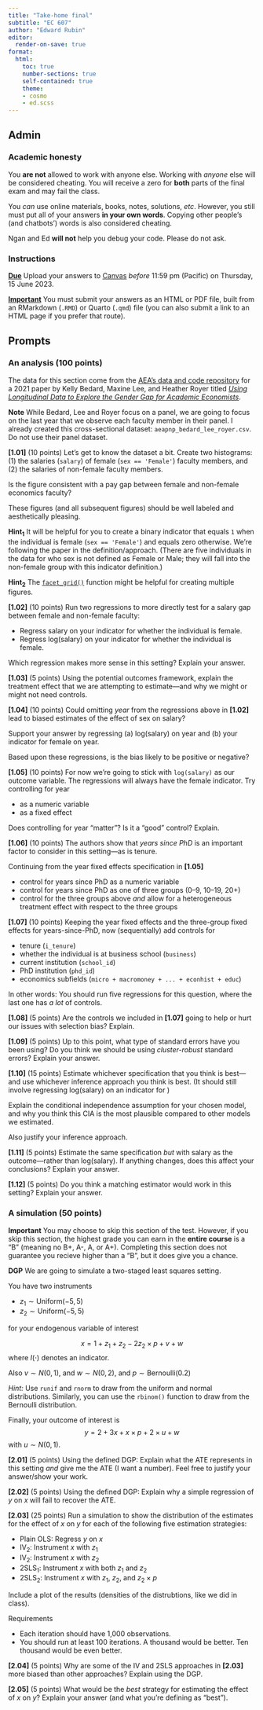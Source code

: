 ```yaml
---
title: "Take-home final"
subtitle: "EC 607"
author: "Edward Rubin"
editor:
  render-on-save: true
format:
  html:
    toc: true
    number-sections: true
    self-contained: true
    theme:
    - cosmo
    - ed.scss
---
```


## Admin

### Academic honesty

You **are not** allowed to work with anyone else. Working with *anyone* else will be considered cheating. You will receive a zero for **both** parts of the final exam and may fail the class.

You *can* use online materials, books, notes, solutions, *etc*. However, you still must put all of your answers **in your own words**. Copying other people's (and chatbots') words is also considered cheating.

Ngan and Ed **will not** help you debug your code. Please do not ask.

### Instructions

[**Due**]{style="text-decoration: underline;"} Upload your answers to [Canvas](https://canvas.uoregon.edu/) *before* 11:59 pm (Pacific) on Thursday, 15 June 2023.

[**Important**]{style="text-decoration: underline;"} You must submit your answers as an HTML or PDF file, built from an RMarkdown (`.RMD`) or Quarto (`.qmd`) file (you can also submit a link to an HTML page if you prefer that route).

## Prompts

### An analysis (100 points)

The data for this section come from the [AEA's data and code repository](https://www.openicpsr.org/openicpsr/project/139401/version/V1/view) for a 2021 paper by Kelly Bedard, Maxine Lee, and Heather Royer titled [*Using Longitudinal Data to Explore the Gender Gap for Academic Economists*](https://www.aeaweb.org/articles?id=10.1257/pandp.20211087).

**Note** While Bedard, Lee and Royer focus on a panel, we are going to focus on the last year that we observe each faculty member in their panel. I already created this cross-sectional dataset: `aeapnp_bedard_lee_royer.csv`. Do not use their panel dataset.

**[1.01]** (10 points) Let's get to know the dataset a bit. Create two histograms: (1) the salaries (`salary`) of female (`sex == 'Female'`) faculty members, and (2) the salaries of non-female faculty members.

Is the figure consistent with a pay gap between female and non-female economics faculty?

These figures (and all subsequent figures) should be well labeled and aesthetically pleasing.

**Hint~1~** It will be helpful for you to create a binary indicator that equals `1` when the individual is female (`sex == 'Female'`) and equals zero otherwise. We're following the paper in the definition/approach. (There are five individuals in the data for who sex is not defined as Female or Male; they will fall into the non-female group with this indicator definition.)

**Hint~2~** The [`facet_grid()`](https://ggplot2.tidyverse.org/reference/facet_grid.html) function might be helpful for creating multiple figures.

**[1.02]** (10 points) Run two regressions to more directly test for a salary gap between female and non-female faculty:

- Regress salary on your indicator for whether the individual is female.
- Regress log(salary) on your indicator for whether the individual is female.

Which regression makes more sense in this setting? Explain your answer.

**[1.03]** (5 points) Using the potential outcomes framework, explain the treatment effect that we are attempting to estimate—and why we might or might not need controls.

**[1.04]** (10 points) Could omitting *year* from the regressions above in **[1.02]** lead to biased estimates of the effect of sex on salary? 

Support your answer by regressing (a) log(salary) on year and (b) your indicator for female on year.

Based upon these regressions, is the bias likely to be positive or negative?

**[1.05]** (10 points) For now we're going to stick with `log(salary)` as our outcome variable. The regressions will always have the female indicator. Try controlling for year

- as a numeric variable
- as a fixed effect

Does controlling for year "matter"? Is it a "good" control? Explain. 

**[1.06]** (10 points) The authors show that *years since PhD* is an important factor to consider in this setting—as is tenure.

Continuing from the year fixed effects specification in **[1.05]**

- control for years since PhD as a numeric variable
- control for years since PhD as one of three groups (0–9, 10–19, 20+)
- control for the three groups above *and* allow for a heterogeneous treatment effect with respect to the three groups 

**[1.07]** (10 points) Keeping the year fixed effects and the three-group fixed effects for years-since-PhD, now (sequentially) add controls for

- tenure (`i_tenure`)
- whether the individual is at business school (`business`) 
- current institution (`school_id`)
- PhD institution (`phd_id`)
- economics subfields (`micro + macromoney + ... + econhist + educ`)

In other words: You should run five regressions for this question, where the last one has *a lot* of controls.

**[1.08]** (5 points) Are the controls we included in **[1.07]** going to help or hurt our issues with selection bias? Explain.

**[1.09]** (5 points) Up to this point, what type of standard errors have you been using? Do you think we should be using *cluster-robust* standard errors? Explain your answer. 

**[1.10]** (15 points) Estimate whichever specification that you think is best—and use whichever inference approach you think is best. (It should still involve regressing log(salary) on an indicator for )

Explain the conditional independence assumption for your chosen model, and why you think this CIA is the most plausible compared to other models we estimated. 

Also justify your inference approach.

**[1.11]** (5 points) Estimate the same specification *but* with salary as the outcome—rather than log(salary). If anything changes, does this affect your conclusions? Explain your answer.

**[1.12]** (5 points) Do you think a matching estimator would work in this setting? Explain your answer.

### A simulation (50 points)

**Important** You may choose to skip this section of the test. However, if you skip this section, the highest grade you can earn in the **entire course** is a "B" (meaning no B+, A-, A, or A+). Completing this section does not guarantee you recieve higher than a "B", but it does give you a chance.

**DGP** We are going to simulate a two-staged least squares setting. 

You have two instruments

- $z_1 \sim \text{Uniform}(-5, 5)$
- $z_2 \sim \text{Uniform}(-5, 5)$

for your endogenous variable of interest

$$x = 1 + z_1 + z_2 - 2 z_2 \times p + v + w$$
where $I(\cdot)$ denotes an indicator. 

Also $v \sim N(0, 1)$, and $w \sim N(0, 2)$, and $p \sim \text{Bernoulli}(0.2)$ 

*Hint:* Use `runif` and `rnorm` to draw from the uniform and normal distributions. Similarly, you can use the `rbinom()` function to draw from the Bernoulli distribution.

Finally, your outcome of interest is 
$$y = 2 + 3 x + x \times p + 2 \times u + w$$
with $u \sim N(0, 1)$.

**[2.01]** (5 points) Using the defined DGP: Explain what the ATE represents in this setting *and* give me the ATE (I want a number). Feel free to justify your answer/show your work.

**[2.02]** (5 points) Using the defined DGP: Explain why a simple regression of $y$ on $x$ will fail to recover the ATE.

**[2.03]** (25 points) Run a simulation to show the distribution of the estimates for the effect of $x$ on $y$ for each of the following five estimation strategies:

- Plain OLS: Regress $y$ on $x$
- IV~2~: Instrument $x$ with $z_1$
- IV~2~: Instrument $x$ with $z_2$
- 2SLS~1~: Instrument $x$ with both $z_1$ and $z_2$
- 2SLS~2~: Instrument $x$ with $z_1$, $z_2$, and $z_2\times p$

Include a plot of the results (densities of the distrubtions, like we did in class).

Requirements

- Each iteration should have 1,000 observations.
- You should run at least 100 iterations. A thousand would be better. Ten thousand would be even better.

**[2.04]** (5 points) Why are some of the IV and 2SLS approaches in **[2.03]** more biased than other approaches? Explain using the DGP.

**[2.05]** (5 points) What would be the *best* strategy for estimating the effect of $x$ on $y$? Explain your answer (and what you're defining as "best").